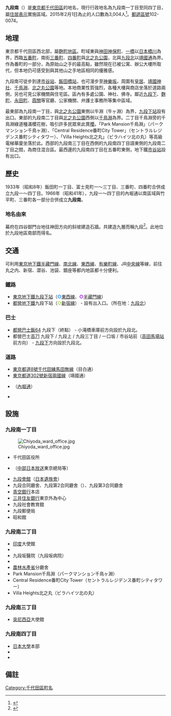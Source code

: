 {{Pathnav|日本|東京都|千代田區|frame=1}}
{{Infobox Settlement
|official_name = 九段南
|native_name =
|settlement_type = [[町|町]]
|image_skyline = Kudan Kaikan 2010.jpg
|imagesize = 250px
|image_caption = 九段會館
|image_flag =
|image_seal =
| image_map =
| map_caption =
|subdivision_type = [[國家|國家]]
|subdivision_name = [[File:Flag_of_Japan.svg|border]] [[日本|日本]]
|subdivision_type1 = [[都道府縣|都道府縣]]
|subdivision_name1 = [[File:Flag_of_Tokyo_Prefecture.svg|25px]] [[東京都|東京都]]
|subdivision_type2 = [[東京都區部|特別區]]
|subdivision_name2 = [[File:Flag_of_Chiyoda,_Tokyo.svg|25px]] [[千代田區|千代田區]]
|established_title =
|established_date =
|government_type =
|leader_title =
|leader_name =
|area_magnitude =
|area_total_sq_mi =
|area_total_km2 =
|area_land_sq_mi =
|area_land_km2 =
|area_urban_sq_mi =
|area_urban_km2 =
|area_metro_km2 =
|area_metro_sq_mi =
|population_as_of= 2015年（平成27年）2月1日
|population_footnotes =
|population_total = 3004
|population_urban =
|population_metro =
|population_density_sq_mi =
|population_density_km2 =
| timezone = [[日本標準時間|JST]]
| utc_offset = +9
|timezone_DST =
|utc_offset_DST =
|latd=|latm=|lats=|latNS=
|longd=|longm=|longs=|longEW=
|elevation_footnotes=
|elevation_m =
|elevation_ft =
|postal_code_type = [[郵遞區號|郵遞區號]]
|postal_code = 102-0074
|area_code =
|website =
|footnotes =
}}
'''九段南'''（{{jpn|j=九段南|hg=くだんみなみ|rm=Kudan-minami|f=y}}）是[[東京都|東京都]][[千代田區|千代田區]]的地名，現行行政地名為九段南一丁目至同四丁目，屬[[住居表示|住居表示]]實施區域。2015年2月1日為止的人口數為3,004人<ref>{{Cite web |url=http://www.city.chiyoda.lg.jp/koho/kuse/toke/cho-setai/cho-setaih2702.html |title=町丁別世帯数および人口（住民基本台帳）：平成27年2月1日現在-千代田区総合ホームページ |accessdate=2015-02-22 |archive-date=2015-02-22 |archive-url=https://web.archive.org/web/20150222113930/http://www.city.chiyoda.lg.jp/koho/kuse/toke/cho-setai/cho-setaih2702.html |dead-url=no }}</ref>。[[郵遞區號|郵遞區號]]102-0074。

== 地理 ==
東京都千代田區西北部，屬[[麴町#麴町地區（麹町區）|麴町地區]]。町域東與[[神田神保町|神田神保町]]、[[一橋|一橋]]以[[日本橋川|日本橋川]]為界，西臨[[五番町_(千代田區)|五番町]]，南街[[三番町_(千代田區)|三番町]]、[[四番町_(千代田區)|四番町]]與[[北之丸公園|北之丸公園]]，北與[[九段北|九段北]]以[[東京都道302號新宿兩國線|靖國通]]為界。作為番町的一部分，為原始山之手的最高點，雖然現在已被公寓、辦公大樓所取代，但本地仍可感受到與其他山之手地區相同的優雅感。

九段南可徒步到達[[市谷站|市谷站]]、[[飯田橋站|飯田橋站]]，也可漫步至[[神樂坂|神樂坂]]。周圍有[[皇居|皇居]]、[[靖國神社|靖國神社]]、[[千鳥淵|千鳥淵]]、[[北之丸公園|北之丸公園]]等地。本地商業性質強烈，各種大樓與商店坐落於道路兩側，另也可見公家機關與住宅區。區內有多處公園、神社、佛寺。鄰近[[九段下|九段下]]、[[麴町|麴町]]、[[永田町|永田町]]、[[霞關|霞關]]等官廳、公家機關、弁護士事務所等集中區域。

最東部為九段南一丁目，與[[北之丸公園|北之丸公園]]東側以牛淵（牛ヶ淵）為界，[[九段下站|九段下站]]設有出口。東部的九段南二丁目與[[北之丸公園|北之丸公園]]西側以[[千鳥淵|千鳥淵]]為界。二丁目千鳥淵旁的千鳥淵綠道種滿櫻花樹，吸引許多民眾來此賞[[櫻|櫻]]。「Park Mansion千鳥淵」（パークマンション千鳥ヶ淵）、「Central Residence番町City Tower」（セントラルレジデンス番町シティタワー）、「Villa Heights北之丸」（ビラハイツ北の丸）等高級電梯華廈坐落於此。西部的九段南三丁目在西側的九段南四丁目語東側的九段南二丁目之間，為商住混合區。最西邊的九段南四丁目在五番町東側，地下鐵[[市谷站|市谷站]]設有出口。

== 歷史 ==
1933年（昭和8年）飯田町一丁目、富士見町一～三丁目、三番町、四番町合併成立九段一～四丁目。1966年（昭和41年），九段一～四丁目的內堀通以南區域與竹平町、三番町各一部分合併成立'''九段南'''。
=== 地名由來 ===
幕府在四谷御門台地往神田方向的斜坡建造石牆。共建造九層而稱九段<ref>{{Cite web |url=http://www.city.chiyoda.lg.jp/koho/bunka/bunka/chome/yurai/kudan-1.html |title=千代田区 町名由来板ガイド：九段一丁目（くだんいっちょうめ） |accessdate=2013-08-12 |archive-date=2013-11-10 |archive-url=https://web.archive.org/web/20131110151122/http://www.city.chiyoda.lg.jp/koho/bunka/bunka/chome/yurai/kudan-1.html |dead-url=no }}</ref>。此地位於九段地區南部而得名。

== 交通 ==
可利用[[東京地下鐵|東京地下鐵]][[東京地下鐵半藏門線|半藏門線]]、[[東京地下鐵南北線|南北線]]、[[東京地下鐵東西線|東西線]]、[[東京地下鐵有樂町線|有樂町線]]、JR[[中央、總武緩行線|中央線]]等線，前往丸之内、新宿、澀谷、池袋、銀座等都内地區都十分便利。
=== 鐵路 ===
* [[東京地下鐵|東京地下鐵]][[九段下站|九段下站]]（<span style="color:#0080FF">'''○'''</span>[[東京地下鐵東西線|東西線]]、<span style="color:darkviolet">'''○'''</span>[[東京地下鐵半藏門線|半藏門線]]）
* [[都營地下鐵|都營地下鐵]]九段下站（<span style="color:yellowgreen">'''○'''</span>[[都營地下鐵新宿線|新宿線]]） - 設有出入口。（所在地：[[九段北|九段北]]）
=== 巴士 ===
* [[都營巴士|都營巴士]][[都營巴士小瀧橋營業所#飯64系統|飯64]] 九段下（終點） - 小滝橋車庫前方向設於九段北。
* 都營巴士[[都營巴士小瀧橋營業所#高71系統|高71]] 九段下 / 九段上 / 九段三丁目 / 一口坂 / 市谷站前（[[高田馬場站|高田馬場站]]前方向） - [[九段下站|九段下]]方向設於九段北。
=== 道路 ===
* [[東京都道8號千代田練馬田無線|東京都道8號千代田練馬田無線]]（目白通）
* [[東京都道302號新宿兩國線|東京都道302號新宿兩國線]]（靖國通）
* {{link-ja|東京都道401號麹町竹平線|東京都道401号麹町竹平線}}（[[內堀通|內堀通]]）
* {{link-ja|早稻田通|早稲田通り}}

== 設施 ==
=== 九段南一丁目 ===
[[File:Chiyoda_ward_office.jpg|thumb]]
* 千代田區役所
* {{link-ja|千代田會館|千代田会館}}（[[中部日本放送|中部日本放送]]東京總局等）
* [[九段會館|九段會館]]（[[日本遺族會|日本遺族會]]）
* 九段合同廳舍、九段第2合同廳舍（{{link-ja|東京法務局|東京法務局}}）、九段第3合同廳舍
* [[青空銀行|青空銀行]]本店
* [[三井住友銀行|三井住友銀行]]東京外為中心
* 九段社會教育館
* 九段郵便局
* 昭和館

=== 九段南二丁目 ===
* [[印度|印度]]大使館
*{{link-ja|義大利文化會館|イタリア文化会館}}
* 九段坂醫院（九段坂病院）
* {{link-ja|二松學舍大學附屬高等學校|二松学舎大学附属高等学校}}
* [[農林水產省|農林水產省]]分廳舍
* Park Mansion千鳥淵（パークマンション千鳥ヶ淵）
* Central Residence番町City Tower（セントラルレジデンス番町シティタワー）
* Villa Heights北之丸（ビラハイツ北の丸）

=== 九段南三丁目 ===
* [[突尼西亞|突尼西亞]]大使館

=== 九段南四丁目 ===
* [[日本大學|日本大學]]本部
*  {{link-ja|山脇美術專門學院|山脇美術専門学院}}
*  {{link-ja|麴町郵便局|麹町郵便局}}

== 備註 ==
{{reflist}}

{{Commonscat|Kudanminami}}
{{千代田區的町名}}
{{DEFAULTSORT:Kudanminami}}
[[Category:千代田區町名|Category:千代田區町名]]
